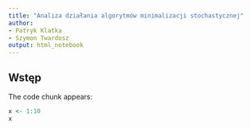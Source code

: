 ```yaml
---
title: "Analiza działania algorytmów minimalizacji stochastycznej"
author:
- Patryk Klatka
- Szymon Twardosz
output: html_notebook
---
```


[//]: # (PDF Render: output: pdf_document )

## Wstęp
The code chunk appears:
```r
x <- 1:10
x
```